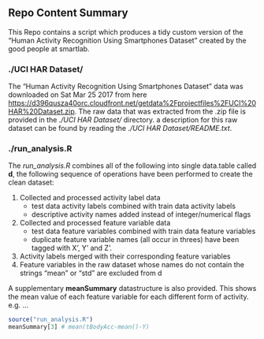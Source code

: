 ## Repo Content Summary

This Repo contains a script which produces a tidy custom version of the "Human Activity Recognition Using Smartphones Dataset" created by the good people at smartlab.

### ./UCI HAR Dataset/
The "Human Activity Recognition Using Smartphones Dataset" data was downloaded on Sat Mar 25 2017 from here <https://d396qusza40orc.cloudfront.net/getdata%2Fprojectfiles%2FUCI%20HAR%20Dataset.zip>.
The raw data that was extracted from the .zip file is provided in the *./UCI HAR Dataset/* directory.
a description for this raw dataset can be found by reading the *./UCI HAR Dataset/README.txt*.


### ./run_analysis.R
The *run_analysis.R* combines all of the following into single data.table called **d**, the following sequence of operations have been performed to create the clean dataset:

1. Collected and processed activity label data
    + test data activity labels combined with train data activity labels
    + descriptive activity names added instead of integer/numerical flags
2. Collected and processed feature variable data
    + test data feature variables combined with train data feature variables
    + duplicate feature variable names (all occur in threes) have been tagged with X', Y' and Z'. 
3. Activity labels merged with their corresponding feature variables
4. Feature variables in the raw dataset whose names do not contain the strings "mean" or "std" are excluded from d

A supplementary **meanSummary** datastructure is also provided.  This shows the mean value of each feature variable for each different form of activity.  e.g. ...

```r
source("run_analysis.R")
meanSummary[3] # mean(tBodyAcc-mean()-Y)
```